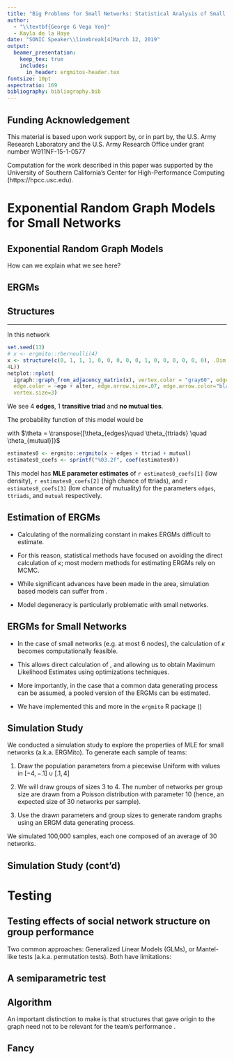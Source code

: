 ```yaml
---
title: "Big Problems for Small Networks: Statistical Analysis of Small Networks and Team Performance"
author:
  - "\\textbf{George G Vega Yon}"
  - Kayla de la Haye
date: "SONIC Speaker\\linebreak[4]March 12, 2019"
output:
  beamer_presentation:
    keep_tex: true
    includes:
      in_header: ergmitos-header.tex
fontsize: 10pt
aspectratio: 169
bibliography: bibliography.bib
---
```


## Funding Acknowledgement

\begincols
\begincol{.2\linewidth}

\includegraphics[width=.8\linewidth]{ARO_logo.png}

\endcol

\begincol{.79\linewidth}
This material is based upon work support by, or in part by, the U.S. Army Research
Laboratory and the U.S. Army Research Office under grant number W911NF-15-1-0577
\endcol

\endcols


\begincols
\begincol{.79\linewidth}

Computation for the work described in this paper was supported by the University
of Southern California’s Center for High-Performance Computing (https://hpcc.usc.edu).
\endcol

\begincol{.2\linewidth}
\includegraphics[width = 1\linewidth]{usc.pdf}
\endcol
\endcols


\begin{figure}
\centering
\includegraphics[width=1\linewidth]{muriteams.png}
\end{figure}


# Exponential Random Graph Models for Small Networks

## Exponential Random Graph Models

\begin{figure}
\centering
\includegraphics[height=.7\textheight]{ukfaculty-igraph.png}
\caption{Friendship network of a UK university faculty. Source: \texttt{igraphdata} R package (Gabor Csardi, 2015)}
\end{figure}

How can we explain what we see here?

## ERGMs {fragile=true}

\begin{itemize}
\item The \emph{lingua franca} of social network analysis.
\item Seeks to answer the question: \emph{What local social structures gave origin to a given observed graph?}
\item The model is centered around a vector of \textbf{sufficient statistics} $\sufstats{}$, and is operationalized as:
\begin{equation}
	\Prcond{\Graph = \graph}{\params, \Indepvar} = \frac{%
		\exp{\transpose{\params}\sufstats{\graph, \Indepvar}}%	
	}{
		\kappa\left(\params, \Indepvar\right)
	},\quad\forall \graph\in\GRAPH\label{eq:ergm}
\end{equation}
Where $\kappa\left(\params, \Indepvar\right)$ is the normalizing constant and equals $\sum_{\graph'\in\Graph}\exp{\transpose{\params}\sufstats{\graph', \Indepvar}}$. Figure \autoref{fig:ergm-structs} shows some examples of values in $\sufstats{}$.
\item Overall, an ERGM identifies the set of parameters $\params$ that maximize the likelihood of observing a given graph $\graph$ over the entire set of possible networks, $\GRAPH$,
\item In the case of directed networks, $\GRAPH$ has $2^{n(n-1)}$, terms.
\item See Wasserman, Pattison, Robins, Snijders, Handcock and others.
\end{itemize}

## Structures

\begin{figure}
\centering
\def\svgwidth{.4\linewidth}
\input{fig/ergm-terms.pdf_tex}
\caption{\label{fig:ergm-structs}Besides of the common edge count statistic (number of ties in a graph), ERGMs allow measuring other more complex structures that can be captured as sufficient statistics. }
\end{figure}

---

\large \textbf{Example of model} \normalsize


\begincols

\begincol{.4\linewidth}

In this network\linebreak

```r
set.seed(13)
# x <- ergmito::rbernoulli(4)
x <- structure(c(0, 1, 1, 1, 0, 0, 0, 0, 0, 1, 0, 0, 0, 0, 0, 0), .Dim = c(4L, 
4L))
netplot::nplot(
  igraph::graph_from_adjacency_matrix(x), vertex.color = "gray60", edge.curvature = 0,
  edge.color = ~ego + alter, edge.arrow.size=.07, edge.arrow.color="black",
  vertex.size=3)
```

\pause

We see 4 **edges**, 1 **transitive triad** and **no mutual ties**.

\endcol

\pause

\begincol{.4\linewidth}

The probability function of this model would be

\begin{equation*}
\Prcond{\Graph = \graph}{\theta} = \frac{\exp{4\theta_{edges} + \theta_{ttriads}}}{%
\sum_{\graph'\in\GRAPH} \exp{\transpose{\theta} \sufstats{\graph'}}}
\end{equation*}

\noindent with $\theta = \transpose{[\theta_{edges}\quad \theta_{ttriads} \quad \theta_{mutual}]}$

\endcol

\endcols

```r
estimates0 <- ergmito::ergmito(x ~ edges + ttriad + mutual)
estimates0_coefs <- sprintf("%03.2f", coef(estimates0))
```

\pause

\vspace{1cm}

This model has **MLE parameter estimates** of `r estimates0_coefs[1]` (low density), `r estimates0_coefs[2]` (high chance of ttriads), and `r estimates0_coefs[3]` (low chance of mutuality) for the parameters `edges`, `ttriads`, and `mutual` respectively.

## Estimation of ERGMs


- Calculating of the normalizing constant in \eqref{eq:ergm} makes ERGMs difficult to estimate.

- For this reason, statistical methods have focused on avoiding the direct calculation of $\kappa$; most modern methods for estimating ERGMs rely on MCMC.

- While significant advances have been made in the area, simulation based models can suffer from \textbf{model degeneracy}.

- Model degeneracy is particularly problematic with small networks.


## ERGMs for Small Networks
			
- In the case of small networks (e.g. at most 6 nodes), the calculation of $\kappa$ becomes computationally feasible.

- This allows direct calculation of \eqref{eq:ergm}, \textbf{avoiding the need for simulations} and allowing us to obtain Maximum Likelihood Estimates using \textit{standard} optimizations techniques.

- More importantly, in the case that a common data generating process can be assumed, a pooled version of the ERGMs can be estimated.

- We have implemented  this and more in the `ergmito` R package (\url{https://github.com/muriteams/ergmito})

## Simulation Study
			
			
We conducted a simulation study to explore the properties of MLE for small networks (a.k.a. ERGMito). To generate each sample of teams:

1. Draw the population parameters from a piecewise Uniform with values in $[-4, -.1]\cup[.1, 4]$

2. We will draw groups of sizes 3 to 4. The number of networks per group size are drawn from a Poisson distribution with parameter 10 (hence, an expected size of 30 networks per sample).

3. Use the drawn parameters and group sizes to generate random graphs using an ERGM data generating process.


  We simulated 100,000 samples, each one composed of an average of 30 networks.			
			
## Simulation Study (cont'd)

\begin{figure}
\centering
\includegraphics[width=.55\linewidth]{fig/power-02-various-sizes-3-5.pdf}
\caption{Empirical power of Pooled-ERGM estimates at various levels of effect size. As expected, power increases significantly with sample size (\# of networks per sample). Interestingly, the discovery rate of an effect size within $[1, 2)$ is very high even with a sample size of 20-30 networks. More extreme points have higher volatility due to small number of samples included.}
\end{figure}

# Testing

## Testing effects of social network structure on group performance
			
Two common approaches: Generalized Linear Models (GLMs), or Mantel-like tests (a.k.a. permutation tests). Both have limitations:
	
\begin{itemize}
	
	\item GLMs often lack power: reaching higher levels of discovery rates implies working with a larger number of teams, which can be impractical.
	\item Permutation tests oversimplify the network model:  typically degree sequence characterizes the family of networks
	Proposed solution: a semiparametric test version of a permutation tests that aims to overcome both problems using Exponential Random Graph Models.
\end{itemize}

## A semiparametric test
			
\textbf{Preamble}

\begin{itemize}
	\item $\Graph = \{\graph_j\}$ is a sequence of $J$ graphs that share a common data-generating-process, e.g. teams formed in a lab.
	\item Each network has node-level attributes $x \in \mathcal{X}$.
	\item A group(graph) level outcome variable, such as team performance, $Y$.
	\item Under the null, network structure and group performance are not associated, this is $Y\perp\Graph$.
\end{itemize}

## Algorithm

\begin{enumerate}
	\item Estimate an ERGM (estimates can come from a single graph or pooled estimates). We denote the data-generating-process of this model as $\mathcal{D}: \Theta\times \mathcal{X}\mapsto \GRAPH$.
	
	\item Calculate the value $s_0 = s(\Graph, Y)$.
	\item Now, for $b \in \{1, \dots, B\}$ do:
	
	\begin{enumerate}
		\item For each group $j$ in $\{1, \dots, J\}$, draw a new network $\graph_j^b\sim\mathcal{D}(\hat{\theta}, X_j)$, this new sequence is denoted $\Graph^b$
		\item Using $\Graph^b$ and $Y$, calculate $s_b = s(\Graph^b, Y)$
		\item Next $b$.
	\end{enumerate}

	This will generate a null distribution for the statistic $s$, which we can use to compare against the observed statistic, $s_0$.

\end{enumerate}

\alert{Note} An important distinction to make is that structures that gave origin to the graph need not to be relevant for the team's performance \textit{per se}.
					
## Fancy

\input{fig/struct-test.pdf_tex}

